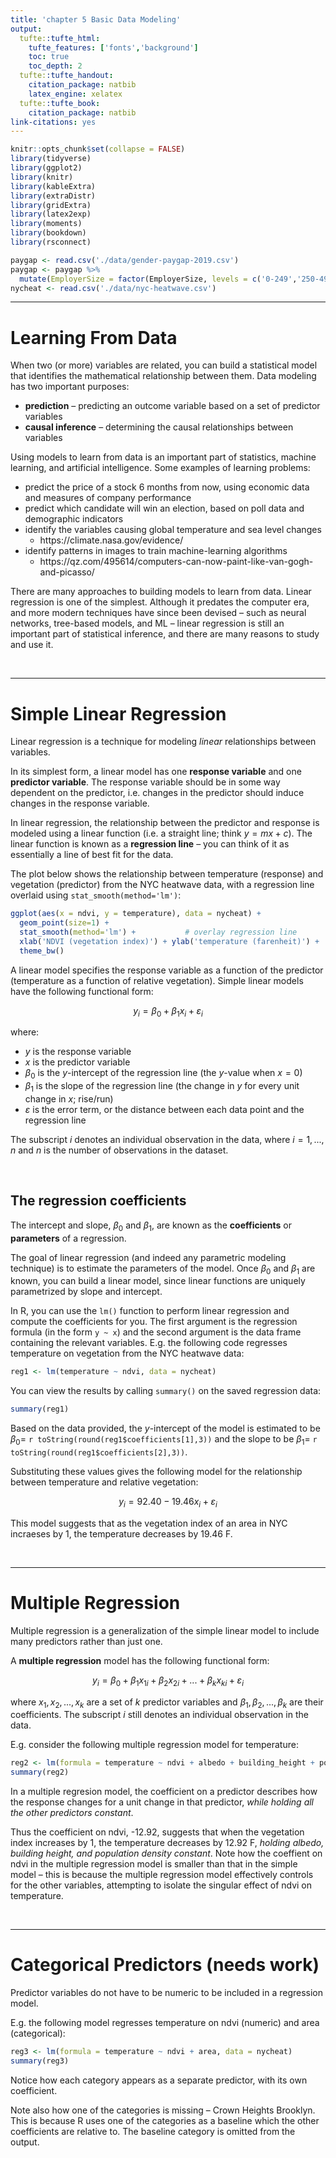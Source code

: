 ```yaml
---
title: 'chapter 5 Basic Data Modeling'
output:
  tufte::tufte_html:
    tufte_features: ['fonts','background']
    toc: true
    toc_depth: 2
  tufte::tufte_handout:
    citation_package: natbib
    latex_engine: xelatex
  tufte::tufte_book:
    citation_package: natbib
link-citations: yes
---
```


```r
knitr::opts_chunk$set(collapse = FALSE)
library(tidyverse)
library(ggplot2)
library(knitr)
library(kableExtra)
library(extraDistr)
library(gridExtra)
library(latex2exp)
library(moments)
library(bookdown)
library(rsconnect)
```

```r
paygap <- read.csv('./data/gender-paygap-2019.csv')
paygap <- paygap %>%
  mutate(EmployerSize = factor(EmployerSize, levels = c('0-249','250-499','500-999','1000-4999','5000-19999','20000+')))
nycheat <- read.csv('./data/nyc-heatwave.csv')
```

\newcommand{\E}{\text{E}}
\newcommand{\Var}{\text{Var}}
\newcommand{\SD}{\text{SD}}
\newcommand{\SE}{\text{SE}}
\newcommand{\Cov}{\text{Cov}}
\newcommand{\Cor}{\text{Cor}}
\renewcommand{\P}{\text{P}}
\newcommand{\pd}[2]{\frac{\partial #1}{\partial #2}}
\newcommand{\sumin}{\sum_i^n}
\newcommand{\Bias}{\text{Bias}}

---

# Learning From Data 

When two (or more) variables are related, you can build a statistical model that identifies the mathematical relationship between them. Data modeling has two important purposes:  

- **prediction** -- predicting an outcome variable based on a set of predictor variables
- **causal inference** -- determining the causal relationships between variables  

Using models to learn from data is an important part of statistics, machine learning, and artificial intelligence. Some examples of learning problems:

- predict the price of a stock 6 months from now, using economic data and measures of company performance
- predict which candidate will win an election, based on poll data and demographic indicators
- identify the variables causing global temperature and sea level changes
    + https://climate.nasa.gov/evidence/
- identify patterns in images to train machine-learning algorithms
    + https://qz.com/495614/computers-can-now-paint-like-van-gogh-and-picasso/

There are many approaches to building models to learn from data. Linear regression is one of the simplest. Although it predates the computer era, and more modern techniques have since been devised -- such as neural networks, tree-based models, and ML -- linear regression is still an important part of statistical inference, and there are many reasons to study and use it.  






\ 

---

# Simple Linear Regression 

Linear regression is a technique for modeling *linear* relationships between variables.  

In its simplest form, a linear model has one **response variable** and one **predictor variable**. The response variable should be in some way dependent on the predictor, i.e. changes in the predictor should induce changes in the response variable.  

In linear regression, the relationship between the predictor and response is modeled using a linear function (i.e. a straight line; think $y=mx+c$). The linear function is known as a **regression line** -- you can think of it as essentially a line of best fit for the data. 

The plot below shows the relationship between temperature (response) and vegetation (predictor) from the NYC heatwave data, with a regression line overlaid using `stat_smooth(method='lm')`:

```r
ggplot(aes(x = ndvi, y = temperature), data = nycheat) +
  geom_point(size=1) +
  stat_smooth(method='lm') +           # overlay regression line
  xlab('NDVI (vegetation index)') + ylab('temperature (farenheit)') +
  theme_bw()
```

A linear model specifies the response variable as a function of the predictor (temperature as a function of relative vegetation). Simple linear models have the following functional form: 

$$y_i = \beta_0 + \beta_1 x_i + \varepsilon_i$$

where:

- $y$ is the response variable 
- $x$ is the predictor variable
- $\beta_0$ is the $y$-intercept of the regression line (the $y$-value when $x=0$)
- $\beta_1$ is the slope of the regression line (the change in $y$ for every unit change in $x$; rise/run)
- $\varepsilon$ is the error term, or the distance between each data point and the regression line

The subscript $i$ denotes an individual observation in the data, where $i = 1,...,n$ and $n$ is the number of observations in the dataset. 


\ 

## The regression coefficients

The intercept and slope, $\beta_0$ and $\beta_1$, are known as the **coefficients** or **parameters** of a regression. 

The goal of linear regression (and indeed any parametric modeling technique) is to estimate the parameters of the model. Once $\beta_0$ and $\beta_1$ are known, you can build a linear model, since linear functions are uniquely parametrized by slope and intercept.  

In R, you can use the `lm()` function to perform linear regression and compute the coefficients for you. The first argument is the regression formula (in the form `y ~ x`) and the second argument is the data frame containing the relevant variables. E.g. the following code regresses temperature on vegetation from the NYC heatwave data: 

```r
reg1 <- lm(temperature ~ ndvi, data = nycheat)
```

You can view the results by calling `summary()` on the saved regression data:  

```r
summary(reg1)
```

Based on the data provided, the $y$-intercept of the model is estimated to be $\beta_0 =$ `r toString(round(reg1$coefficients[1],3))` and the slope to be $\beta_1 =$ `r toString(round(reg1$coefficients[2],3))`.   

Substituting these values gives the following model for the relationship between temperature and relative vegetation: 

$$y_i = 92.40 - 19.46x_i + \varepsilon_i$$

This model suggests that as the vegetation index of an area in NYC incraeses by 1, the temperature decreases by 19.46 F.  



\ 

---

# Multiple Regression 

Multiple regression is a generalization of the simple linear model to include many predictors rather than just one. 

A **multiple regression** model has the following functional form:

$$y_i = \beta_0 + \beta_1 x_{1i} + \beta_2 x_{2i} + ... + \beta_k x_{ki} + \varepsilon_i$$

where $x_1, x_2, ..., x_k$ are a set of $k$ predictor variables and $\beta_1, \beta_2, ..., \beta_k$ are their coefficients. The subscript $i$ still denotes an individual observation in the data.  

E.g. consider the following multiple regression model for temperature: 

```r
reg2 <- lm(formula = temperature ~ ndvi + albedo + building_height + pop_density, data = nycheat)
summary(reg2)
```

In a multiple regresion model, the coefficient on a predictor describes how the response changes for a unit change in that predictor, *while holding all the other predictors constant*. 

Thus the coefficient on ndvi, -12.92, suggests that when the vegetation index increases by 1, the temperature decreases by 12.92 F, *holding albedo, building height, and population density constant*. Note how the coeffient on ndvi in the multiple regression model is smaller than that in the simple model -- this is because the multiple regression model effectively controls for the other variables, attempting to isolate the singular effect of ndvi on temperature.   



\ 

---

# Categorical Predictors (needs work)

Predictor variables do not have to be numeric to be included in a regression model. 

E.g. the following model regresses temperature on ndvi (numeric) and area (categorical): 

```r
reg3 <- lm(formula = temperature ~ ndvi + area, data = nycheat)
summary(reg3)
```

Notice how each category appears as a separate predictor, with its own coefficient.  

Note also how one of the categories is missing -- Crown Heights Brooklyn. This is because R uses one of the categories as a baseline which the other coefficients are relative to. The baseline category is omitted from the output.  





